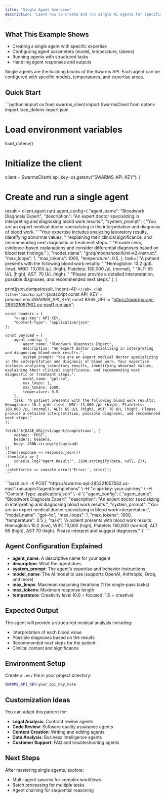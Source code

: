 ```yaml
---
title: "Single Agent Overview"
description: "Learn how to create and run single AI agents for specific tasks using the Swarms API."
---
```



## What This Example Shows

- Creating a single agent with specific expertise
- Configuring agent parameters (model, temperature, tokens)
- Running agents with structured tasks
- Handling agent responses and outputs

<Info>
Single agents are the building blocks of the Swarms API. Each agent can be configured with specific models, temperatures, and expertise areas.
</Info>

## Quick Start

<Tabs>
  <Tab title="Python">
    ```python
    import os
from swarms_client import SwarmsClient
from dotenv import load_dotenv
import json

# Load environment variables
load_dotenv()

# Initialize the client
client = SwarmsClient(
    api_key=os.getenv("SWARMS_API_KEY"),
)

# Create and run a single agent
result = client.agent.run(
    agent_config={
        "agent_name": "Bloodwork Diagnosis Expert",
        "description": "An expert doctor specializing in interpreting and diagnosing blood work results.",
        "system_prompt": (
            "You are an expert medical doctor specializing in the interpretation and diagnosis of blood work. "
            "Your expertise includes analyzing laboratory results, identifying abnormal values, "
            "explaining their clinical significance, and recommending next diagnostic or treatment steps. "
            "Provide clear, evidence-based explanations and consider differential diagnoses based on blood test findings."
        ),
        "model_name": "groq/moonshotai/kimi-k2-instruct",
        "max_loops": 1,
        "max_tokens": 1000,
        "temperature": 0.5,
    },
    task=(
        "A patient presents with the following blood work results: "
        "Hemoglobin: 10.2 g/dL (low), WBC: 13,000 /µL (high), Platelets: 180,000 /µL (normal), "
        "ALT: 65 U/L (high), AST: 70 U/L (high). "
        "Please provide a detailed interpretation, possible diagnoses, and recommended next steps."
    ),
)

print(json.dumps(result, indent=4))
    ```
  </Tab>
  <Tab title="JavaScript">
    ```javascript
    const API_KEY = process.env.SWARMS_API_KEY;
    const BASE_URL = "https://swarms-api-285321057562.us-east1.run.app";

    const headers = {
        "x-api-key": API_KEY,
        "Content-Type": "application/json"
    };

    const payload = {
        agent_config: {
            agent_name: "Bloodwork Diagnosis Expert",
            description: "An expert doctor specializing in interpreting and diagnosing blood work results.",
            system_prompt: "You are an expert medical doctor specializing in the interpretation and diagnosis of blood work. Your expertise includes analyzing laboratory results, identifying abnormal values, explaining their clinical significance, and recommending next diagnostic or treatment steps.",
            model_name: "gpt-4o",
            max_loops: 1,
            max_tokens: 1000,
            temperature: 0.5
        },
        task: "A patient presents with the following blood work results: Hemoglobin: 10.2 g/dL (low), WBC: 13,000 /µL (high), Platelets: 180,000 /µL (normal), ALT: 65 U/L (high), AST: 70 U/L (high). Please provide a detailed interpretation, possible diagnoses, and recommended next steps."
    };

    fetch(`${BASE_URL}/v1/agent/completions`, {
        method: 'POST',
        headers: headers,
        body: JSON.stringify(payload)
    })
    .then(response => response.json())
    .then(data => {
        console.log("Agent Result:", JSON.stringify(data, null, 2));
    })
    .catch(error => console.error('Error:', error));
    ```
  </Tab>
  <Tab title="cURL">
    ```bash
    curl -X POST "https://swarms-api-285321057562.us-east1.run.app/v1/agent/completions" \
      -H "x-api-key: your-api-key" \
      -H "Content-Type: application/json" \
      -d '{
        "agent_config": {
          "agent_name": "Bloodwork Diagnosis Expert",
          "description": "An expert doctor specializing in interpreting and diagnosing blood work results.",
          "system_prompt": "You are an expert medical doctor specializing in blood work interpretation.",
          "model_name": "gpt-4o",
          "max_loops": 1,
          "max_tokens": 1000,
          "temperature": 0.5
        },
        "task": "A patient presents with blood work results: Hemoglobin 10.2 (low), WBC 13,000 (high), Platelets 180,000 (normal), ALT 65 (high), AST 70 (high). Please interpret and suggest diagnoses."
      }'
    ```
  </Tab>
</Tabs>

## Agent Configuration Explained

- **agent_name**: A descriptive name for your agent
- **description**: What the agent does
- **system_prompt**: The agent's expertise and behavior instructions
- **model_name**: The AI model to use (supports OpenAI, Anthropic, Groq, and more)
- **max_loops**: Maximum reasoning iterations (1 for single-pass tasks)
- **max_tokens**: Maximum response length
- **temperature**: Creativity level (0.0 = focused, 1.0 = creative)

## Expected Output

The agent will provide a structured medical analysis including:
- Interpretation of each blood value
- Possible diagnoses based on the results
- Recommended next steps for the patient
- Clinical context and significance

## Environment Setup

Create a `.env` file in your project directory:

```bash
SWARMS_API_KEY=your_api_key_here
```

## Customization Ideas

You can adapt this pattern for:
- **Legal Analysis**: Contract review agents
- **Code Review**: Software quality assurance agents
- **Content Creation**: Writing and editing agents
- **Data Analysis**: Business intelligence agents
- **Customer Support**: FAQ and troubleshooting agents

## Next Steps

After mastering single agents, explore:
- Multi-agent swarms for complex workflows
- Batch processing for multiple tasks
- Agent chaining for sequential reasoning
